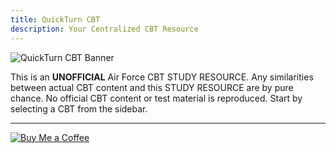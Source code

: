 ```yaml
---
title: QuickTurn CBT
description: Your Centralized CBT Resource
---
```



<style>{`
  @keyframes pulseBmcOnly {
    0% {
      transform: scale(1);
      filter: drop-shadow(0 0 0px rgba(255, 221, 0, 0));
    }
    50% {
      transform: scale(1.06);
      filter: drop-shadow(0 0 16px rgba(255, 221, 0, 0.9));
    }
    100% {
      transform: scale(1);
      filter: drop-shadow(0 0 0px rgba(255, 221, 0, 0));
    }
  }
`}</style>

<img
  src="/images/banner.png"
  alt="QuickTurn CBT Banner"
  className="mx-auto my-8 w-full max-w-4xl rounded-xl shadow-lg"
/>

<div style={{
  textAlign: 'center',
  fontWeight: '500',
  marginTop: '2rem'
}}>
  This is an <strong>UNOFFICIAL</strong> Air Force CBT STUDY RESOURCE. Any similarities between actual CBT
  content and this STUDY RESOURCE are by pure chance. No official CBT content or test material
  is reproduced. Start by selecting a CBT from the sidebar.
</div>

---

<div style={{
  marginTop: '3rem',
  textAlign: 'center',
  display: 'flex',
  justifyContent: 'center',
}}>
  <a
    href="https://www.buymeacoffee.com/qtcbt"
    target="_blank"
    rel="noopener noreferrer"
    style={{
      display: 'inline-block'
    }}
  >
    <img
      src="https://img.buymeacoffee.com/button-api/?text=Buy me a coffee&emoji=☕&slug=qtcbt&button_colour=FFDD00&font_colour=000000&font_family=Inter&outline_colour=000000&coffee_colour=ffffff"
      alt="Buy Me a Coffee"
      style={{
        height: '44px',
        maxWidth: '100%',
        animation: 'pulseBmcOnly 3.5s ease-in-out infinite',
      }}
    />
  </a>
</div>
